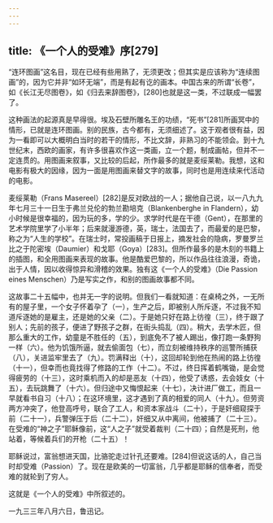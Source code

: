 ```yaml
---
---
---
```

title: 《一个人的受难》序[279]
---




“连环图画”这名目，现在已经有些用熟了，无须更改；但其实是应该称为“连续图画”的，因为它并非“如环无端”，而是有起有讫的画本。中国古来的所谓“长卷”，如《长江无尽图卷》，如《归去来辞图卷》，[280]也就是这一类，不过联成一幅罢了。

这种画法的起源真是早得很。埃及石壁所雕名王的功绩，“死书”[281]所画冥中的情形，已就是连环图画。别的民族，古今都有，无须细述了。这于观者很有益，因为一看即可以大概明白当时的若干的情形，不比文辞，非熟习的不能领会。到十九世纪末，西欧的画家，有许多很喜欢作这一类画，立一个题，制成画帖，但并不一定连贯的。用图画来叙事，又比较的后起，所作最多的就是麦绥莱勒。我想，这和电影有极大的因缘，因为一面是用图画来替文字的故事，同时也是用连续来代活动的电影。

麦绥莱勒（Frans Masereel）[282]是反对欧战的一人；据他自己说，以一八九九年七月三十一日生于弗兰兑伦的勃兰勘培克（Blankenberghe in Flandern），幼小时候是很幸福的，因为玩的多，学的少。求学时代是在干德（Gent），在那里的艺术学院里学了小半年；后来就漫游德，英，瑞士，法国去了，而最爱的是巴黎，称之为“人生的学校”。在瑞士时，常投画稿于日报上，摘发社会的隐病，罗曼罗兰比之于陀密埃（Daumier）和戈耶（Goya）[283]。但所作最多的是木刻的书籍上的插图，和全用图画来表现的故事。他是酷爱巴黎的，所以作品往往浪漫，奇诡，出于人情，因以收得惊异和滑稽的效果。独有这《一个人的受难》（Die Passion eines Menschen）乃是写实之作，和别的图画故事都不同。

这故事二十五幅中，也并无一字的说明。但我们一看就知道：在桌椅之外，一无所有的屋子里，一个女子怀着孕了（一），生产之后，即被别人所斥逐，不过我不知道斥逐她的是雇主，还是她的父亲（二）。于是她只好在路上彷徨（三），终于跟了别人；先前的孩子，便进了野孩子之群，在街头捣乱（四）。稍大，去学木匠，但那么重大的工作，幼童是不胜任的（五），到底免不了被人踢出，像打跑一条野狗一样（六）。他为饥饿所逼，就去偷面包（七），而立刻被维持秩序的巡警所捕获（八），关进监牢里去了（九）。罚满释出（十），这回却轮到他在热闹的路上彷徨（十一），但幸而也竟找得了修路的工作（十二）。不过，终日挥着鹤嘴锄，是会觉得疲劳的（十三），这时乘机而入的却是恶友（十四），他受了诱惑，去会妓女（十五），去玩跳舞了（十六）。但归途中又悔恨起来（十七），决计进厂做工，而且一早就看书自习（十八）；在这环境里，这才遇到了真的相爱的同人（十九）。但劳资两方冲突了，他登高呼号，联合了工人，和资本家战斗（二十），于是奸细窥探于前（二十一），兵警弹压于后（二十二），奸细又从中离间，他被捕了（二十三）。在受难的“神之子”耶稣像前，这“人之子”就受着裁判（二十四）；自然是死刑，他站着，等候着兵们的开枪（二十五）！

耶稣说过，富翁想进天国，比骆驼走过针孔还要难。[284]但说这话的人，自己当时却受难（Passion）了。现在是欧美的一切富翁，几乎都是耶稣的信奉者，而受难的就轮到了穷人。

这就是《一个人的受难》中所叙述的。

一九三三年八月六日，鲁迅记。